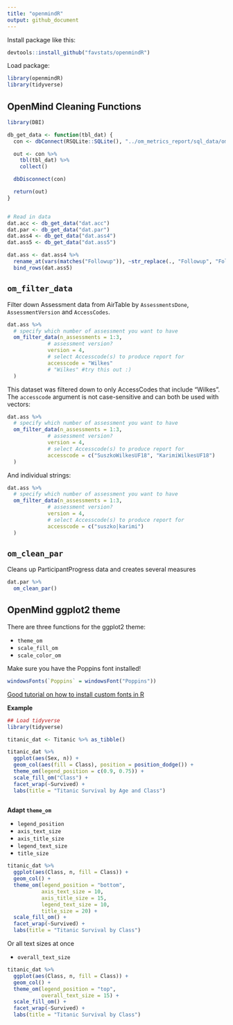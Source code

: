 ```yaml
---
title: "openmindR"
output: github_document
---
```


Install package like this:

```r
devtools::install_github("favstats/openmindR")
```

Load package:

```r
library(openmindR)
library(tidyverse)
```



## OpenMind Cleaning Functions

```r
library(DBI)

db_get_data <- function(tbl_dat) {
  con <- dbConnect(RSQLite::SQLite(), "../om_metrics_report/sql_data/omdata.db")

  out <- con %>%
    tbl(tbl_dat) %>%
    collect()

  dbDisconnect(con)

  return(out)
}


# Read in data
dat.acc <- db_get_data("dat.acc")
dat.par <- db_get_data("dat.par")
dat.ass4 <- db_get_data("dat.ass4")
dat.ass5 <- db_get_data("dat.ass5")

dat.ass <- dat.ass4 %>% 
  rename_at(vars(matches("Followup")), ~str_replace(., "Followup", "FollowUp")) %>%
  bind_rows(dat.ass5)


```


## `om_filter_data`

Filter down Assessment data from AirTable by `AssessmentsDone`, `AssessmentVersion` and `AccessCodes`.

```r

dat.ass %>% 
  # specify which number of assessment you want to have
  om_filter_data(n_assessments = 1:3,
             # assessment version?
             version = 4,
             # select Accesscode(s) to produce report for
             accesscode = "Wilkes"
             # "Wilkes" #try this out :)
  )
```

This dataset was filtered down to only AccessCodes that include "Wilkes". The `accesscode` argument is not case-sensitive and can both be used with vectors:

```r
dat.ass %>% 
  # specify which number of assessment you want to have
  om_filter_data(n_assessments = 1:3,
             # assessment version?
             version = 4,
             # select Accesscode(s) to produce report for
             accesscode = c("SuszkoWilkesUF18", "KarimiWilkesUF18")
  )
```

And individual strings:

```r
dat.ass %>% 
  # specify which number of assessment you want to have
  om_filter_data(n_assessments = 1:3,
             # assessment version?
             version = 4,
             # select Accesscode(s) to produce report for
             accesscode = c("suszko|karimi")
  )
```


## `om_clean_par`

Cleans up ParticipantProgress data and creates several measures

```r
dat.par %>% 
  om_clean_par()
```


## OpenMind ggplot2 theme

There are three functions for the ggplot2 theme:

+ `theme_om`
+ `scale_fill_om`
+ `scale_color_om`

Make sure you have the Poppins font installed!

```r
windowsFonts(`Poppins` = windowsFont("Poppins"))

```


[Good tutorial on how to install custom fonts in R](https://www.andrewheiss.com/blog/2017/09/27/working-with-r-cairo-graphics-custom-fonts-and-ggplot/)

**Example**

```r
## Load tidyverse
library(tidyverse)

titanic_dat <- Titanic %>% as_tibble()

titanic_dat %>% 
  ggplot(aes(Sex, n)) +
  geom_col(aes(fill = Class), position = position_dodge()) +
  theme_om(legend_position = c(0.9, 0.75)) +
  scale_fill_om("Class") +
  facet_wrap(~Survived) +
  labs(title = "Titanic Survival by Age and Class") 
  
```

**Adapt `theme_om`**

+ `legend_position`
+ `axis_text_size`
+ `axis_title_size`
+ `legend_text_size`
+ `title_size`

```r
titanic_dat %>% 
  ggplot(aes(Class, n, fill = Class)) +
  geom_col() +
  theme_om(legend_position = "bottom",
           axis_text_size = 10,
           axis_title_size = 15, 
           legend_text_size = 10,
           title_size = 20) +
  scale_fill_om() +
  facet_wrap(~Survived) +
  labs(title = "Titanic Survival by Class") 
```

Or all text sizes at once

+ `overall_text_size`

```r
titanic_dat %>% 
  ggplot(aes(Class, n, fill = Class)) +
  geom_col() +
  theme_om(legend_position = "top",
           overall_text_size = 15) +
  scale_fill_om() +
  facet_wrap(~Survived) +
  labs(title = "Titanic Survival by Class") 
```



